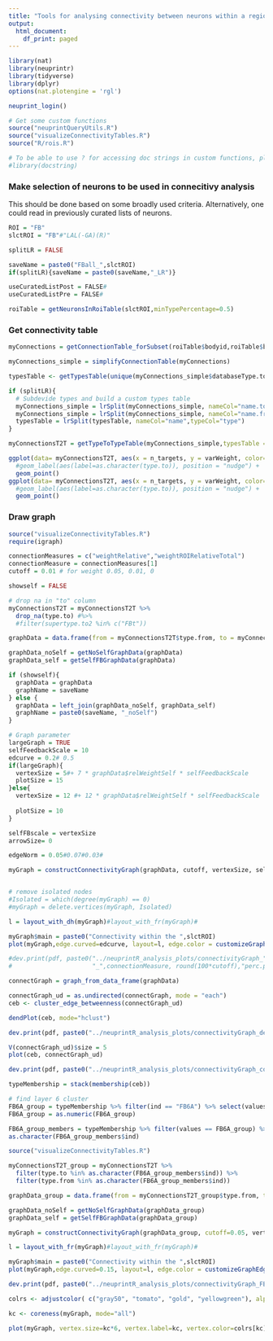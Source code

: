 ```yaml
---
title: "Tools for analysing connectivity between neurons within a region"
output:
  html_document:
    df_print: paged
---
```


```r
library(nat)
library(neuprintr)
library(tidyverse)
library(dplyr)
options(nat.plotengine = 'rgl')

neuprint_login()
```

```r
# Get some custom functions
source("neuprintQueryUtils.R")
source("visualizeConnectivityTables.R")
source("R/rois.R")

# To be able to use ? for accessing doc strings in custom functions, please install the "docstring" package. Alternatively use docstring(function)
#library(docstring)
```


### Make selection of neurons to be used in connecitivy analysis
This should be done based on some broadly used criteria. Alternatively, one could read in previously curated lists of neurons.
```r
ROI = "FB"
slctROI = "FB"#"LAL(-GA)(R)"

splitLR = FALSE

saveName = paste0("FBall_",slctROI)
if(splitLR){saveName = paste0(saveName,"_LR")}

useCuratedListPost = FALSE#
useCuratedListPre = FALSE#

```

```r
roiTable = getNeuronsInRoiTable(slctROI,minTypePercentage=0.5)
```


### Get connectivity table
```r
myConnections = getConnectionTable_forSubset(roiTable$bodyid,roiTable$bodyid, slctROI)
```

```r
myConnections_simple = simplifyConnectionTable(myConnections)

typesTable <- getTypesTable(unique(myConnections_simple$databaseType.to))

if (splitLR){
  # Subdevide types and build a custom types table
  myConnections_simple = lrSplit(myConnections_simple, nameCol="name.to",typeCol="type.to")
  myConnections_simple = lrSplit(myConnections_simple, nameCol="name.from",typeCol="type.from")
  typesTable = lrSplit(typesTable, nameCol="name",typeCol="type")
}
```

```r
myConnectionsT2T = getTypeToTypeTable(myConnections_simple,typesTable = typesTable)

ggplot(data= myConnectionsT2T, aes(x = n_targets, y = varWeight, color=type.from)) + 
  #geom_label(aes(label=as.character(type.to)), position = "nudge") + 
  geom_point()
ggplot(data= myConnectionsT2T, aes(x = n_targets, y = varWeight, color=type.to)) + 
  #geom_label(aes(label=as.character(type.to)), position = "nudge") + 
  geom_point()

```

###  Draw graph

```r
source("visualizeConnectivityTables.R")
require(igraph)

connectionMeasures = c("weightRelative","weightROIRelativeTotal")
connectionMeasure = connectionMeasures[1]
cutoff = 0.01 # for weight 0.05, 0.01, 0

showself = FALSE

# drop na in "to" column
myConnectionsT2T = myConnectionsT2T %>% 
  drop_na(type.to) #%>%
  #filter(supertype.to2 %in% c("FBt"))

graphData = data.frame(from = myConnectionsT2T$type.from, to = myConnectionsT2T$type.to, relWeight = myConnectionsT2T$weightRelative)

graphData_noSelf = getNoSelfGraphData(graphData)  
graphData_self = getSelfFBGraphData(graphData)

if (showself){
  graphData = graphData
  graphName = saveName
} else {
  graphData = left_join(graphData_noSelf, graphData_self)
  graphName = paste0(saveName, "_noSelf")
}

# Graph parameter
largeGraph = TRUE
selfFeedbackScale = 10
edcurve = 0.2# 0.5
if(largeGraph){
  vertexSize = 5#+ 7 * graphData$relWeightSelf * selfFeedbackScale
  plotSize = 15
}else{
  vertexSize = 12 #+ 12 * graphData$relWeightSelf * selfFeedbackScale
  
  plotSize = 10
}

selfFBscale = vertexSize
arrowSize= 0

edgeNorm = 0.05#0.07#0.03#

myGraph = constructConnectivityGraph(graphData, cutoff, vertexSize, selfFBscale, arrowSize, edgeNorm)


# remove isolated nodes
#Isolated = which(degree(myGraph) == 0)
#myGraph = delete.vertices(myGraph, Isolated)

l = layout_with_dh(myGraph)#layout_with_fr(myGraph)#

myGraph$main = paste0("Connectivity within the ",slctROI)
plot(myGraph,edge.curved=edcurve, layout=l, edge.color = customizeGraphEdges(myGraph)) # use 0.5 curved if edges overlap

#dev.print(pdf, paste0("../neuprintR_analysis_plots/connectivityGraph_",graphName,'_in_',slctROI,
#                      "_",connectionMeasure, round(100*cutoff),"perc.pdf"), width=plotSize, height=plotSize)
```
```r
connectGraph = graph_from_data_frame(graphData)

connectGraph_ud = as.undirected(connectGraph, mode = "each")
ceb <- cluster_edge_betweenness(connectGraph_ud) 

dendPlot(ceb, mode="hclust")

dev.print(pdf, paste0("../neuprintR_analysis_plots/connectivityGraph_dendrogram_",graphName,'_in_',slctROI,".pdf"), width=30, height=10)
```

```r
V(connectGraph_ud)$size = 5
plot(ceb, connectGraph_ud) 

dev.print(pdf, paste0("../neuprintR_analysis_plots/connectivityGraph_communities_",graphName,'_in_',slctROI,".pdf"), width=30, height=30)
```

```r
typeMembership = stack(membership(ceb))

# find layer 6 cluster
FB6A_group = typeMembership %>% filter(ind == "FB6A") %>% select(values)
FB6A_group = as.numeric(FB6A_group)

FB6A_group_members = typeMembership %>% filter(values == FB6A_group) %>% select(ind)
as.character(FB6A_group_members$ind)
```

```r
source("visualizeConnectivityTables.R")

myConnectionsT2T_group = myConnectionsT2T %>% 
  filter(type.to %in% as.character(FB6A_group_members$ind)) %>% 
  filter(type.from %in% as.character(FB6A_group_members$ind)) 

graphData_group = data.frame(from = myConnectionsT2T_group$type.from, to = myConnectionsT2T_group$type.to, relWeight = myConnectionsT2T_group$weightRelative)

graphData_noSelf = getNoSelfGraphData(graphData_group)  
graphData_self = getSelfFBGraphData(graphData_group)

myGraph = constructConnectivityGraph(graphData_group, cutoff=0.05, vertexSize, selfFBscale, arrowSize, edgeNorm, useRandCol = TRUE)

l = layout_with_fr(myGraph)#layout_with_fr(myGraph)#

myGraph$main = paste0("Connectivity within the ",slctROI)
plot(myGraph,edge.curved=0.15, layout=l, edge.color = customizeGraphEdges(myGraph)) # use 0.15 curved if edges overlap

dev.print(pdf, paste0("../neuprintR_analysis_plots/connectivityGraph_FB6Acommunity_",graphName,'_in_',slctROI,".pdf"), width=30, height=30)

```



```r
colrs <- adjustcolor( c("gray50", "tomato", "gold", "yellowgreen"), alpha=.6)

kc <- coreness(myGraph, mode="all")

plot(myGraph, vertex.size=kc*6, vertex.label=kc, vertex.color=colrs[kc])

```